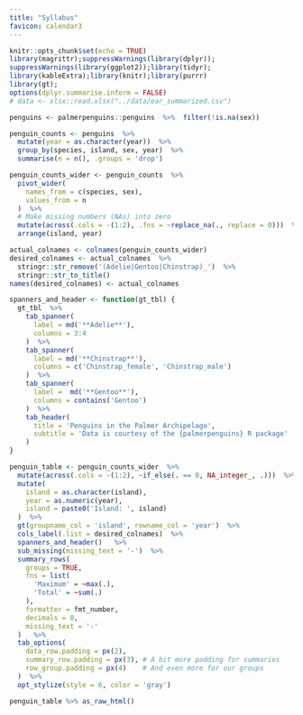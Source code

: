 ```yaml
---
title: "Syllabus"
favicon: calendar3
---
```


```r
knitr::opts_chunk$set(echo = TRUE)
library(magrittr);suppressWarnings(library(dplyr));
suppressWarnings(library(ggplot2));library(tidyr);
library(kableExtra);library(knitr);library(purrr)
library(gt);
options(dplyr.summarise.inform = FALSE)
# data <- xlsx::read.xlsx("../data/ear_summarized.csv")
```

```r
penguins <- palmerpenguins::penguins  %>%  filter(!is.na(sex))

penguin_counts <- penguins  %>%  
  mutate(year = as.character(year))  %>%  
  group_by(species, island, sex, year)  %>%  
  summarise(n = n(), .groups = 'drop')

penguin_counts_wider <- penguin_counts  %>%  
  pivot_wider(
    names_from = c(species, sex),
    values_from = n
  )  %>%  
  # Make missing numbers (NAs) into zero
  mutate(across(.cols = -(1:2), .fns = ~replace_na(., replace = 0)))  %>%  
  arrange(island, year) 

actual_colnames <- colnames(penguin_counts_wider)
desired_colnames <- actual_colnames  %>%  
  stringr::str_remove('(Adelie|Gentoo|Chinstrap)_')  %>%  
  stringr::str_to_title()
names(desired_colnames) <- actual_colnames

spanners_and_header <- function(gt_tbl) {
  gt_tbl  %>%  
    tab_spanner(
      label = md('**Adelie**'),
      columns = 3:4
    )  %>%  
    tab_spanner(
      label = md('**Chinstrap**'),
      columns = c('Chinstrap_female', 'Chinstrap_male')
    )  %>%  
    tab_spanner(
      label =  md('**Gentoo**'),
      columns = contains('Gentoo')
    )  %>%  
    tab_header(
      title = 'Penguins in the Palmer Archipelago',
      subtitle = 'Data is courtesy of the {palmerpenguins} R package'
    ) 
}

penguin_table <- penguin_counts_wider  %>%  
  mutate(across(.cols = -(1:2), ~if_else(. == 0, NA_integer_, .)))  %>%  
  mutate(
    island = as.character(island), 
    year = as.numeric(year),
    island = paste0('Island: ', island)
  )  %>%  
  gt(groupname_col = 'island', rowname_col = 'year')  %>%  
  cols_label(.list = desired_colnames)  %>%  
  spanners_and_header()   %>%  
  sub_missing(missing_text = '-')  %>% 
  summary_rows(
    groups = TRUE,
    fns = list(
      'Maximum' = ~max(.),
      'Total' = ~sum(.) 
    ),
    formatter = fmt_number,
    decimals = 0,
    missing_text = '-'
  )   %>%  
  tab_options(
    data_row.padding = px(2),
    summary_row.padding = px(3), # A bit more padding for summaries
    row_group.padding = px(4)    # And even more for our groups
  )  %>%  
  opt_stylize(style = 6, color = 'gray')
```

```r
penguin_table %>% as_raw_html()
```
